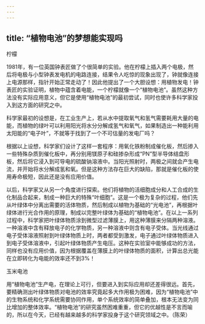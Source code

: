 ```yaml
---
---
---
```

title: “植物电池”的梦想能实现吗
---




柠檬



1981年，有一位英国钟表匠做了个很简单的实验。他在柠檬上插入两个电极，然后将电极与小型钟表发电机的电路连接，结果令人吃惊的现象出现了，钟就像连接上电源那样，指针开始正常走动了！因此他提出了一个大胆设想：用植物发电！钟表匠的实验证明，植物中蕴含着电能，一个柠檬就像一个“植物电池”。虽然这种方法没有实际应用意义，但它是使用“植物电池”的最初尝试，同时也使许多科学家投入到这方面的研究之中。

科学家最初的设想是，在工业生产上，若从水中提取氧气和氢气需要耗用大量的电能，而植物的绿叶可以利用阳光将水分分解成氢气和氧气，如果制造出一种能利用太阳能的“电子叶”，不就等于找到了一个不可估量的发电厂吗？

根据以上设想，科学家们设计了这样一套程序：用氧化铁粉制成催化板，然后掺入一些特殊杂质到催化板中，再分别用镁原子和硅掺杂形成“PN”型半导体结盘形板，然后将它浸入到可导电的硫酸钠溶液中。当阳光照射时，两极之间就会产生电流，并开始将水分解成氢和氧。但是这种方法存在巨大的缺陷，那就是催化板的使用寿命极短，因此还是没有应用价值。

以后，科学家又从另一个角度进行探索。他们将植物的活细胞成分和人工合成的生化制品合起来，制成一种巨大的特殊“叶细胞”。这是一个极为复杂的过程，他们先从叶绿体中分离出需要的活体物质，然后制成以植物为基础的“光电池”，再根据叶绿体进行光合作用的原理，制成以完整叶绿体为基础的“植物电池”。在以上一系列过程中，科学家把叶绿体物质涂到微型过滤薄膜上，用这种薄膜来分隔两种溶液。一种溶液中含有释放电子的化学物质，另一种溶液中则含有电子受体。当光线通过电子受体溶液照射到叶绿体物质上时，两者都受到激发，电子通过叶绿体物质进入到电子受体溶液中，引起叶绿体物质产生电压。这种在实验室中能够成功的方法，同样也没有应用价值，因为根据覆盖在薄膜上的叶绿体物质的面积，计算出总光能在立即转化为电能的效率还不到3%！

玉米电池



用“植物电池”生产电，在理论上可行，但要进入到实际应用却还差得很远。首先，要精确测出叶绿体物质对电池的效率究竟起多大作用极为困难，因为“植物电池”中的生物系统和化学系统需要协同作用，单个系统效率的简单叠加，根本无法变为同比增加的整体效率。“植物电池”的研究虽然困难重重，但它的优越性是不言而喻的，所以在今天，已经有越来越多的科学家投身于这个研究领域之中。（陈荣）